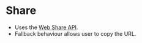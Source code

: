 
# Share
- Uses the [Web Share API](https://developer.mozilla.org/en-US/docs/Web/API/Navigator/share).
- Fallback behaviour allows user to copy the URL.

<Preview>
    <Story id="components-share--share" />
</Preview>
